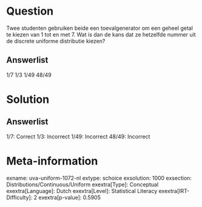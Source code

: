 Question
========

Twee studenten gebruiken beide een toevalgenerator om een ​​geheel getal
te kiezen van 1 tot en met 7. Wat is dan de kans dat ze hetzelfde nummer
uit de discrete uniforme distributie kiezen?

Answerlist
----------

1/7
1/3
1/49
48/49

Solution
========

Answerlist
----------

1/7: Correct
1/3: Incorrect
1/49: Incorrect
48/49: Incorrect

Meta-information
================
exname: uva-uniform-1072-nl
extype: schoice
exsolution: 1000
exsection: Distributions/Continuous/Uniform
exextra[Type]: Conceptual
exextra[Language]: Dutch
exextra[Level]: Statistical Literacy
exextra[IRT-Difficulty]: 2
exextra[p-value]: 0.5905
